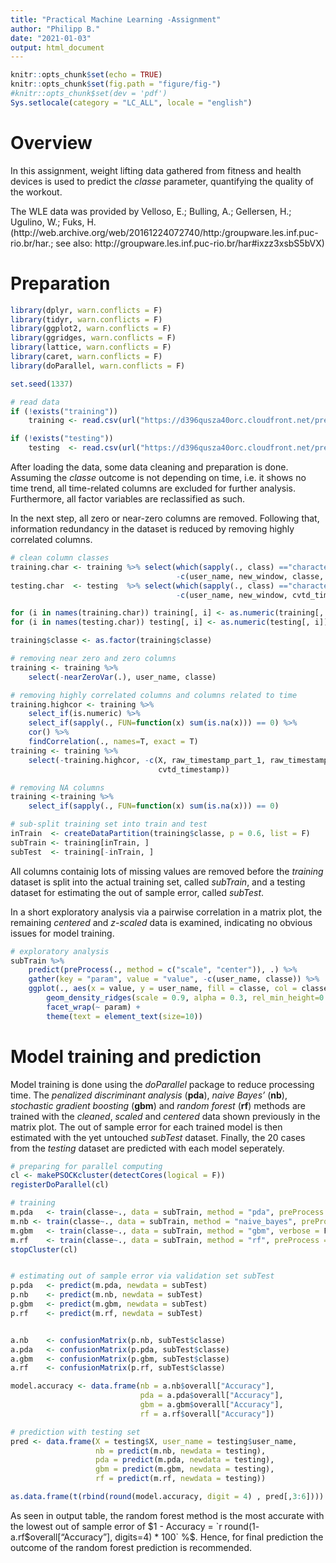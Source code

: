 ---
title: "Practical Machine Learning -Assignment"
author: "Philipp B."
date: "2021-01-03"
output: html_document
---

```{r setup, include=FALSE}
knitr::opts_chunk$set(echo = TRUE)
knitr::opts_chunk$set(fig.path = "figure/fig-")
#knitr::opts_chunk$set(dev = 'pdf')
Sys.setlocale(category = "LC_ALL", locale = "english")
```

# Overview
In this assignment, weight lifting data gathered from fitness and health devices is used to predict the *classe* parameter, quantifying the quality of the workout.

The WLE data was provided by Velloso, E.; Bulling, A.; Gellersen, H.; Ugulino, W.; Fuks, H. (http://web.archive.org/web/20161224072740/http:/groupware.les.inf.puc-rio.br/har.; see also: http://groupware.les.inf.puc-rio.br/har#ixzz3xsbS5bVX)

# Preparation

```{r, warning=FALSE, message=FALSE}
library(dplyr, warn.conflicts = F)
library(tidyr, warn.conflicts = F)
library(ggplot2, warn.conflicts = F)
library(ggridges, warn.conflicts = F)
library(lattice, warn.conflicts = F)
library(caret, warn.conflicts = F)
library(doParallel, warn.conflicts = F)

set.seed(1337)

# read data
if (!exists("training"))
    training <- read.csv(url("https://d396qusza40orc.cloudfront.net/predmachlearn/pml-training.csv"))

if (!exists("testing"))
    testing  <- read.csv(url("https://d396qusza40orc.cloudfront.net/predmachlearn/pml-testing.csv"))
```

After loading the data, some data cleaning and preparation is done. Assuming the *classe* outcome is not depending on time, i.e. it shows no time trend, all time-related columns are excluded for further analysis. Furthermore, all factor variables are  reclassified as such.

In the next step, all zero or near-zero columns are removed. Following that, information redundancy in the dataset is reduced by removing highly correlated columns.

```{r, warning=FALSE, message=FALSE}
# clean column classes
training.char <- training %>% select(which(sapply(., class) =="character"), 
                                     -c(user_name, new_window, classe, cvtd_timestamp))
testing.char  <- testing  %>% select(which(sapply(., class) =="character"), 
                                     -c(user_name, new_window, cvtd_timestamp))

for (i in names(training.char)) training[, i] <- as.numeric(training[, i])
for (i in names(testing.char)) testing[, i] <- as.numeric(testing[, i])

training$classe <- as.factor(training$classe)

# removing near zero and zero columns
training <- training %>% 
    select(-nearZeroVar(.), user_name, classe)

# removing highly correlated columns and columns related to time
training.highcor <- training %>%
    select_if(is.numeric) %>%
    select_if(sapply(., FUN=function(x) sum(is.na(x))) == 0) %>%
    cor() %>%
    findCorrelation(., names=T, exact = T)
training <- training %>%
    select(-training.highcor, -c(X, raw_timestamp_part_1, raw_timestamp_part_2,
                                 cvtd_timestamp))

# removing NA columns
training <-training %>% 
    select_if(sapply(., FUN=function(x) sum(is.na(x))) == 0)

# sub-split training set into train and test
inTrain  <- createDataPartition(training$classe, p = 0.6, list = F)
subTrain <- training[inTrain, ]
subTest  <- training[-inTrain, ]
```

All columns containig lots of missing values are removed before  the *training* dataset is split into the actual training set, called *subTrain*, and a testing dataset for estimating the out of sample error, called *subTest*.

In a short exploratory analysis via a pairwise correlation in a matrix plot, the remaining *centered* and *z-scaled* data is examined, indicating no obvious issues for model training.

```{r, warning=FALSE, message=FALSE, fig.width=8, fig.asp=1.5, fig.align="center", out.width="100%"}
# exploratory analysis
subTrain %>% 
    predict(preProcess(., method = c("scale", "center")), .) %>%
    gather(key = "param", value = "value", -c(user_name, classe)) %>%
    ggplot(., aes(x = value, y = user_name, fill = classe, col = classe)) +
        geom_density_ridges(scale = 0.9, alpha = 0.3, rel_min_height=0.005) +
        facet_wrap(~ param) + 
        theme(text = element_text(size=10))
```

# Model training and prediction
Model training is done using the *doParallel* package to reduce processing time. The *penalized discriminant analysis* (**pda**), *naive Bayes'* (**nb**), *stochastic gradient boosting* (**gbm**) and *random forest* (**rf**) methods are trained with the *cleaned*, *scaled* and *centered* data shown previously in the matrix plot. The out of sample error for each trained model is then estimated with the yet untouched *subTest* dataset. Finally, the 20 cases from the *testing* dataset are predicted with each model seperately. 

```{r message=FALSE, warning=FALSE, cache=TRUE}
# preparing for parallel computing
cl <- makePSOCKcluster(detectCores(logical = F))
registerDoParallel(cl)

# training
m.pda   <- train(classe~., data = subTrain, method = "pda", preProcess = c("center", "scale"))
m.nb <- train(classe~., data = subTrain, method = "naive_bayes", preProcess = c("center", "scale"))
m.gbm   <- train(classe~., data = subTrain, method = "gbm", verbose = F, preProcess = c("center", "scale"))
m.rf    <- train(classe~., data = subTrain, method = "rf", preProcess = c("center", "scale")) 
stopCluster(cl) 


# estimating out of sample error via validation set subTest
p.pda   <- predict(m.pda, newdata = subTest)
p.nb    <- predict(m.nb, newdata = subTest)
p.gbm   <- predict(m.gbm, newdata = subTest)
p.rf    <- predict(m.rf, newdata = subTest)


a.nb    <- confusionMatrix(p.nb, subTest$classe)
a.pda   <- confusionMatrix(p.pda, subTest$classe)
a.gbm   <- confusionMatrix(p.gbm, subTest$classe)
a.rf    <- confusionMatrix(p.rf, subTest$classe)

model.accuracy <- data.frame(nb = a.nb$overall["Accuracy"], 
                             pda = a.pda$overall["Accuracy"], 
                             gbm = a.gbm$overall["Accuracy"],
                             rf = a.rf$overall["Accuracy"])

# prediction with testing set
pred <- data.frame(X = testing$X, user_name = testing$user_name,
                   nb = predict(m.nb, newdata = testing),
                   pda = predict(m.pda, newdata = testing),
                   gbm = predict(m.gbm, newdata = testing),
                   rf = predict(m.rf, newdata = testing))

as.data.frame(t(rbind(round(model.accuracy, digit = 4) , pred[,3:6])))
```

As seen in output table, the random forest method is the most accurate with the lowest out of sample error of $1 - Accuracy = `r round(1- a.rf$overall["Accuracy"], digits=4) * 100` \%$. Hence, for final prediction the outcome of the random forest prediction is recommended.